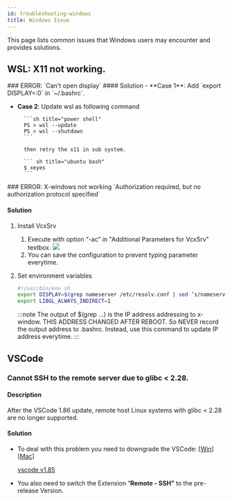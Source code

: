 ```yaml
---
id: troubleshooting-windows
title: Windows Issue
---
```



This page lists common issues that Windows users may encounter and provides solutions.

## WSL: X11 not working.

<Tabs>
<TabItem value="Win 11">
### ERROR: `Can't open display`
#### Solution
- **Case 1**: Add `export DISPLAY=:0` in `~/.bashrc`.

- **Case 2**: Update wsl as following command

        ```sh title="power shell"
        PS > wsl --update
        PS > wsl --shutdown
        ```
        
        then retry the x11 in sub system.
        
        ``` sh title="ubuntu bash"
        $ xeyes
        ```

</TabItem>
<TabItem value="Win 10">
### ERROR: X-windows not working
`Authorization required, but no authorization protocol specified`

#### Solution
1. Install VcxSrv
    1. Execute with option “-ac” in "Additional Parameters for VcxSrv" textbox.
    ![](./xwin.png)
    2. You can save the configuration to prevent typing parameter everytime.
2. Set environment variables

    ```sh title="~/.bashrc"
    #!/usr/bin/env sh
    export DISPLAY=$(grep nameserver /etc/resolv.conf | sed ’s/nameserver //‘):0
    export LIBGL_ALWAYS_INDIRECT=1
    ```

    :::note 
    The output of $(grep …) is the IP address addressing to x-window. THIS ADDRESS CHANGED AFTER REBOOT. So NEVER record the output address to .bashrc. Instead, use this command to update IP address everytime.
    :::

</TabItem>
</Tabs>

## VSCode

### Cannot SSH to the remote server due to glibc \< 2.28.

#### Description
After the VSCode 1.86 update, remote host Linux systems with glibc < 2.28 are no longer supported.

#### Solution
- To deal with this problem you need to downgrade the VSCode:  [[Win](https://update.code.visualstudio.com/1.85.2/win32-x64-user/stable)] [[Mac](https://update.code.visualstudio.com/1.85.2/darwin-universal/stable)]

    [vscode v1.85](https://code.visualstudio.com/updates/v1_85)
    
- You also need to switch the Extension “**Remote - SSH”** to the pre-release Version.

